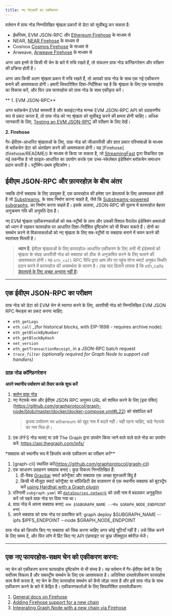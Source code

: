 ```yaml
---
title: नए नेटवर्कों का एकीकरण
---
```


वर्तमान में ग्राफ नोड निम्नलिखित श्रृंखला प्रकारों से डेटा को सूचीबद्ध कर सकता है:

-   ईथरियम, EVM JSON-RPC और [Ethereum Firehose](https://github.com/streamingfast/firehose-ethereum) के माध्यम से
-   NEAR, [NEAR Firehose](https://github.com/streamingfast/near-firehose-indexer) के माध्यम से
-   Cosmos [Cosmos Firehose](https://github.com/graphprotocol/firehose-cosmos) के माध्यम से
-   Arweave, [Arweave Firehose](https://github.com/graphprotocol/firehose-arweave) के माध्यम से

अगर आप इनमें से किसी भी चेन के बारे में रुचि रखते हैं, तो संकलन ग्राफ नोड कॉन्फ़िगरेशन और परीक्षण की प्रक्रिया होती है।

अगर आप किसी अलग श्रृंखला प्रकार में रुचि रखते हैं, तो आपको ग्राफ नोड के साथ एक नई एकीकरण बनाने की आवश्यकता होगी। हमारी सिफारिशित दिशा-निर्देशिका यह है कि श्रृंखला के लिए एक फायरहोस का विकास करें, और फिर उस फायरहोस को ग्राफ नोड के साथ एकीकृत करें।

** 1. EVM JSON-RPC**

अगर ब्लॉकचेन EVM समरूपी है और क्लाइंट/नोड मानक EVM JSON-RPC API को उदाहरणीय रूप से प्रकट करता है, तो ग्राफ नोड को नए श्रृंखला को सूचीबद्ध करने की क्षमता होनी चाहिए। अधिक जानकारी के लिए, [Testing an EVM JSON-RPC](new-chain-integration#testing-an-evm-json-rpc) की परीक्षण के लिए देखें।

**2. Firehose**

गैर-ईवीएम-आधारित श्रृंखलाओं के लिए, ग्राफ़ नोड को जीआरपीसी और ज्ञात प्रकार परिभाषाओं के माध्यम से ब्लॉकचेन डेटा को अंतर्ग्रहण करने की आवश्यकता होगी। यह [Firehose] \(firehose/README/) के माध्यम से किया जा सकता है, जो [StreamingFast](https://www.streamingfast.io/) द्वारा विकसित एक नई तकनीक है जो फ़ाइल-आधारित का उपयोग करके एक उच्च-स्केलेबल इंडेक्सिंग ब्लॉकचेन समाधान प्रदान करती है। स्ट्रीमिंग-प्रथम दृष्टिकोण।

## ईवीएम JSON-RPC और फ़ायरहोज़ के बीच अंतर

जबकि दोनों सबग्राफ के लिए उपयुक्त हैं, एक फ़ायरहोज़ की हमेशा उन डेवलपर्स के लिए आवश्यकता होती है जो [Substreams](substreams/), के साथ निर्माण करना चाहते हैं, जैसे कि [Substreams-powered subgraphs](cookbook/substreams-powered-subgraphs/). का निर्माण करना चाहते हैं। इसके अलावा, JSON-RPC की तुलना में फ़ायरहोज़ बेहतर अनुक्रमण गति की अनुमति देता है।

नए EVM श्रृंखला एकीकरणकर्ताओं को सब-स्ट्रीमों के लाभ और उसकी विशाल पैरालेल इंडेक्सिंग क्षमताओं को ध्यान में रखकर फायरहोस पर आधारित दिशा-निर्देशित दृष्टिकोण को भी विचार सकते हैं। दोनों का समर्थन करने से विकासकर्ताओं को नए श्रृंखला के लिए सब-स्ट्रीमों या सबग्राफ बनाने में चयन करने की स्वतंत्रता मिलती है।

> **ध्यान दें**: ईवीएम श्रृंखलाओं के लिए फ़ायरहोज़-आधारित एकीकरण के लिए अभी भी इंडेक्सर्स को श्रृंखला के संग्रह आरपीसी नोड को सबग्राफ को ठीक से अनुक्रमित करने के लिए चलाने की आवश्यकता होगी। यह `eth_call` RPC विधि द्वारा आम तौर पर पहुंच योग्य स्मार्ट अनुबंध स्थिति प्रदान करने में फ़ायरहोज़ की असमर्थता के कारण है। (यह याद दिलाने लायक है कि eth_calls [डेवलपर्स के लिए अच्छा अभ्यास नहीं है](https://thegraph.com/blog/improve-subgraph-performance-reduce-eth-calls/))

* * *

## एक ईवीएम JSON-RPC का परीक्षण

ग्राफ नोड को डेटा को EVM चेन से स्वागत करने के लिए, आरपीसी नोड को निम्नलिखित EVM JSON RPC मेथड्स का प्रकट करना चाहिए:

-   `eth_getLogs`
-   `eth_call` \_(for historical blocks, with EIP-1898 - requires archive node):
-   `eth_getBlockByNumber`
-   `eth_getBlockByHash`
-   `net_version`
-   `eth_getTransactionReceipt`, in a JSON-RPC batch request
-   _`trace_filter`_ _(optionally required for Graph Node to support call handlers)_

### ग्राफ़ नोड कॉन्फ़िगरेशन

**अपने स्थानीय पर्यावरण को तैयार करके शुरू करें**

1.  [क्लोन ग्राफ़ नोड](https://github.com/graphprotocol/graph-node)
2.  नए नेटवर्क नाम और ईवीएम JSON RPC अनुरूप URL को शामिल करने के लिए [इस पंक्ति] \(https://github.com/graphprotocol/graph-node/blob/master/docker/docker-compose.yml#L22) को संशोधित करें
    > कृपया पर्यावरण चर ethereum को खुद नाम में बदलें नहीं। यही रहना चाहिए, चाहे नेटवर्क का नाम भिन्न हो।
3.  एक IPFS नोड चलाएं या उसे The Graph द्वारा उपयोग किया जाने वाले वाले वाले नोड का उपयोग करें: https://api.thegraph.com/ipfs/

\*सबग्राफ को स्थानीय रूप में डिप्लॉय करके एकीकरण का परीक्षण करें\*\*

1.  [graph-cli] स्थापित करें(https://github.com/graphprotocol/graph-cli)
2.  एक साधारण उदाहरण सबग्राफ बनाएं। कुछ विकल्प निम्नलिखित हैं:
    1.  प्री-पैक्ड [Gravitar](https://github.com/graphprotocol/example-subgraph/tree/f89bdd4628efa4badae7367d4919b3f648083323) स्मार्ट कॉन्ट्रैक्ट और सबग्राफ एक अच्छा शुरुआती बिंदु है
    2.  किसी भी मौजूदा स्मार्ट कॉन्ट्रैक्ट या सॉलिडिटी डेव वातावरण से एक स्थानीय सबग्राफ को बूटस्ट्रैप करें [using Hardhat with a Graph plugin](https://github.com/graphprotocol/hardhat-graph)
3.  परिणामी `subgraph.yaml` को [`dataSources.network`](http://dataSources.network) को उसी नाम में बदलकर अनुकूलित करें जो पहले ग्राफ़ नोड पर दिया गया था।
4.  ग्राफ़ नोड में अपना सबग्राफ बनाएं: `ग्राफ $SUBGRAPH_NAME --नोड $GRAPH_NODE_ENDPOINT बनाएं`
5.  अपने सबग्राफ को ग्राफ नोड पर प्रकाशित करें: graph deploy $SUBGRAPH_NAME --ipfs $IPFS_ENDPOINT --node $GRAPH_NODE_ENDPOINT

ग्राफ नोड को डिप्लॉय किए गए सबग्राफ को सिंक करना चाहिए अगर कोई त्रुटियाँ नहीं हैं। उसे सिंक करने के लिए समय दें, और फिर लॉग में प्रिंट किए गए API एंडप्वाइंट पर कुछ जीक्यूएल क्वेरीज़ भेजें।

* * *

## एक नए फायरहोस-सक्षम चेन को एकीकरण करना:

नए चेन को एकीकरण करना फायरहोस दृष्टिकोण से भी संभव है। यह वर्तमान में गैर-ईवीएम चेनों के लिए सर्वोत्तम विकल्प है और सबस्ट्रीम समर्थन के लिए एक आवश्यकता है। अतिरिक्त दस्तावेज़ीकरण फायरहोस काम कैसे करता है, नए चेन के लिए फायरहोस समर्थन को कैसे जोड़ा जाता है और इसे ग्राफ नोड के साथ एकीकरण करने के बारे में केंद्रित है। एकीकरणकर्ताओं के लिए सिफारिशित दस्तावेज़ीकरण:

1.  [General docs on Firehose](firehose/)
2.  [Adding Firehose support for a new chain](firehose/integrate-new-chains/new-blockchains/)
3.  [Integrating Graph Node with a new chain via Firehose](https://github.com/graphprotocol/graph-node/blob/master/docs/implementation/add-chain.md)
